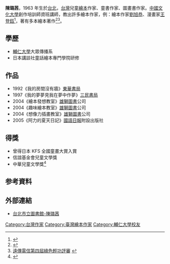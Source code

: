 {{Infobox Artist
| bgcolour      = 
| name          = 陳璐茜
| image         = 
| imagesize     = 
| caption       = 
| birthname     = 
| birthdate     = 
| location      = [[台灣|台灣]]
| deathdate     = 
| deathplace    = 
| field         = 繪本
| training      = 
| movement      = 
| works         = 
| patrons       = 
| awards        = 
}}

'''陳璐茜'''，1963 年生於[[台北|台北]]，[[台灣|台灣]]兒童[[繪本|繪本]]作家、童書作家、圖畫書作家。[[中國文化大學|中國文化大學]]創作培訓師資班講師，教出許多繪本作家，例：繪本作家[[劉旭恭|劉旭恭]]、漫畫家[[王登鈺|王登鈺]]<ref>{{Cite web |url=http://www.chinatimes.com/newspapers/20140720000314-260115 |title=中時電子報-王登鈺向陳璐茜、雷驤拜師學藝 |access-date=2016-04-01 |archive-date=2016-04-19 |archive-url=https://web.archive.org/web/20160419201754/http://www.chinatimes.com/newspapers/20140720000314-260115 |dead-url=no }}</ref>，著有多本繪本著作<ref>{{Cite web |url=http://my.sce.pccu.edu.tw/MS/lifestyle/Detail.aspx?ProdId=8H47_A5040&Source=Search&SourceKey=607&CataId=0804 |title=中國文化大學-創作培訓師資班 |access-date=2016-04-01 |archive-date=2016-04-15 |archive-url=https://web.archive.org/web/20160415083121/http://my.sce.pccu.edu.tw/MS/lifestyle/Detail.aspx?ProdId=8H47_A5040&Source=Search&SourceKey=607&CataId=0804 |dead-url=no }}</ref><ref>[http://greenkfu.fetnet.net/m/book/accreditation/?recordId=4 遠傳電信第四屆綠色輕功評審] {{webarchive|url=https://web.archive.org/web/20160414023654/http://greenkfu.fetnet.net/m/book/accreditation/?recordId=4 |date=2016-04-14 }}</ref>。

== 學歷 ==
*[[輔仁大學|輔仁大學]]大眾傳播系
*日本講談社童話繪本專門學院研修

== 作品 ==
*1992《我的房間沒有牆》[[東華書局|東華書局]]
*1997《我的夢夢見我在夢中作夢》[[三民書局|三民書局]]
*2004《繪本發想教室》[[雄獅圖書|雄獅圖書]]公司
*2004《趣味繪本教室》[[雄獅圖書|雄獅圖書]]公司
*2004《想像力插畫教室》[[雄獅圖書|雄獅圖書]]公司
*2005《阿力的夏天日記》[[國語日報|國語日報]]附設出版社

== 得獎 ==
*曾得日本 KFS 全國童畫大賞入賞
*信誼基金會兒童文學獎
*中華兒童文學獎<ref>{{Cite web |url=http://cat.hfu.edu.tw/~b9008021/02%20literature/p2-19.htm |title=台灣作家-陳璐茜 |access-date=2016-04-01 |archive-url=https://web.archive.org/web/20160513184251/http://cat.hfu.edu.tw/~b9008021/02%20literature/p2-19.htm |archive-date=2016-05-13 |dead-url=yes }}</ref>

== 参考資料 ==
{{Reflist}}

== 外部連結 ==
*[http://kids.tpml.edu.tw/sp.asp?xdurl=search_act.asp&mp=100&author=陳璐茜%2C+1963+ 台北市立圖書館-陳璐茜]

{{DEFAULTSORT:C陳}}
[[Category:台灣作家|Category:台灣作家]]
[[Category:臺灣繪本作家|Category:臺灣繪本作家]]
[[Category:輔仁大學校友|Category:輔仁大學校友]]